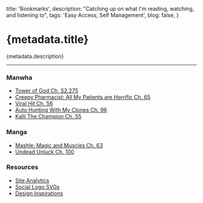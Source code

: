   title: 'Bookmarks',
  description: "Catching up on what I'm reading, watching, and listening to",
  tags: 'Easy Access, Self Management',
  blog: false,
}

# {metadata.title}

{metadata.description}

---

### Manwha

- [Tower of God Ch. S2.275](https://mangadex.org/title/c0ee660b-f9f2-45c3-8068-5123ff53f84a/tower-of-god?order=asc)
- [Creepy Pharmacist: All My Patients are Horrific Ch. 65](https://mangadex.org/chapter/15230e41-398b-44ac-a3a4-413b00a3aed9)
- [Viral Hit Ch. 56](https://mangadex.org/chapter/5f1d7b66-58f8-412a-a0ea-394bf47f26fa/1)
- [Auto Hunting With My Clones Ch. 96](https://manhuaus.com/manga/auto-hunting-with-my-clones)
- [Kalli The Champion Ch. 55](https://manhuaus.com/manga/kalli-the-champion)

### Manga

- [Mashle: Magic and Muscles Ch. 63](https://mashle-manga.online)
- [Undead Unluck Ch. 100](https://readundeadunluck.com)

### Resources

- [Site Analytics](https://umami-rdt-li.vercel.app/share/3Aiazf1XBMaxwW30)
- [Social Logo SVGs](https://svgl.app)
- [Design Inspirations](https://www.curatorx.io/inspiration)
